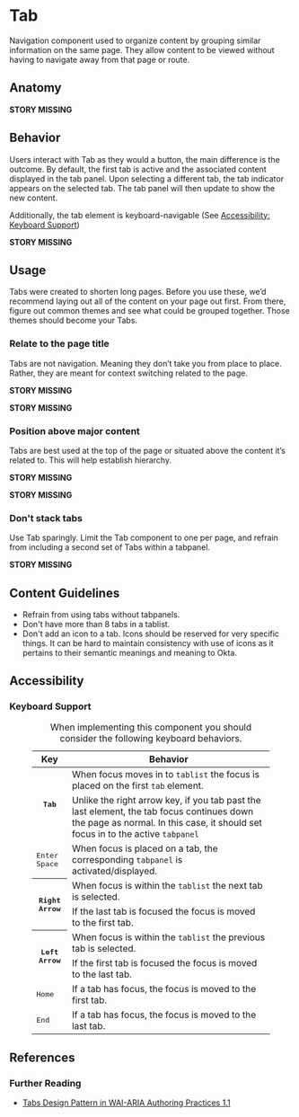 # Tab

Navigation component used to organize content by grouping similar information on the same page. They allow content to be viewed without having to navigate away from that page or route.

## Anatomy

**STORY MISSING**

## Behavior

Users interact with Tab as they would a button, the main difference is the outcome. By default, the first tab is active and the associated content displayed in the tab panel. Upon selecting a different tab, the tab indicator appears on the selected tab. The tab panel will then update to show the new content.

Additionally, the tab element is keyboard-navigable (See [Accessibility: Keyboard Support](#keyboard-support))

**STORY MISSING**

## Usage

Tabs were created to shorten long pages. Before you use these, we’d recommend laying
out all of the content on your page out first. From there, figure out common themes and
see what could be grouped together. Those themes should become your Tabs.

### Relate to the page title

Tabs are not navigation. Meaning they don’t take you from place to place. Rather, they are meant for context switching related to the page.

**STORY MISSING**

**STORY MISSING**

### Position above major content

Tabs are best used at the top of the page or situated above the content it’s related to. This will help establish hierarchy.

**STORY MISSING**

**STORY MISSING**

### Don't stack tabs

Use Tab sparingly. Limit the Tab component to one per page, and refrain from including a second set of Tabs within a tabpanel.

**STORY MISSING**

## Content Guidelines

- Refrain from using tabs without tabpanels.
- Don't have more than 8 tabs in a tablist.
- Don't add an icon to a tab. Icons should be reserved for very specific things. It can be hard to maintain consistency with use of icons as it pertains to their semantic meanings and meaning to Okta.

## Accessibility

### Keyboard Support

<figure class="ods-table--figure">
  <table class="ods-table">
    <caption>When implementing this component you should consider the following keyboard behaviors.</caption>
    <thead>
      <tr>
        <th scope="column">Key</th>
        <th scope="column">Behavior</th>
      </tr>
    </thead>
    <tbody>
      <tr>
        <th scope="row" rowspan="2"><kbd>Tab</kbd></th>
        <td>When focus moves in to <code>tablist</code> the focus is placed on the first <code>tab</code> element.</td>
      </tr>
      <tr>
        <td>Unlike the right arrow key, if you tab past the last element, the tab focus continues down the page as normal. In this case, it should set focus in to the active <code>tabpanel</code></td>
      </tr>
      <tr>
        <td><kbd>Enter</kbd> <kbd>Space</kbd></td>
        <td>When focus is placed on a tab, the corresponding <code>tabpanel</code> is activated/displayed.</td>
      </tr>
      <tr>
        <th scope="row" rowspan="2"><kbd>Right Arrow</kbd></th>
        <td>When focus is within the <code>tablist</code> the next tab is selected.</td>
      </tr>
      <tr>
        <td>If the last tab is focused the focus is moved to the first tab.</td>
      </tr>
      <tr>
        <th scope="row" rowspan="2"><kbd>Left Arrow</kbd></th>
        <td>When focus is within the <code>tablist</code> the previous tab is selected.</td>
      </tr>
      <tr>
        <td>If the first tab is focused the focus is moved to the last tab.</td>
      </tr>
      <tr>
        <td><kbd>Home</kbd></td>
        <td>If a tab has focus, the focus is moved to the first tab.</td>
      </tr>
      <tr>
        <td><kbd>End</kbd></td>
        <td>If a tab has focus, the focus is moved to the last tab.</td>
      </tr>
    </tbody>
  </table>
</figure>

## References

### Further Reading

- [Tabs Design Pattern in WAI-ARIA Authoring Practices 1.1](https://www.w3.org/TR/wai-aria-practices-1.1/#tabpanel)

